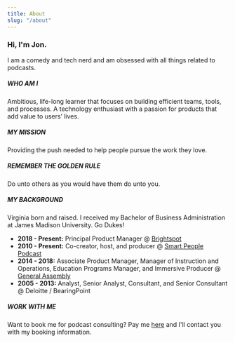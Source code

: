 ```yaml
---
title: About
slug: "/about"
---
```


### Hi, I'm Jon.

I am a comedy and tech nerd and am obsessed with all things related to podcasts. 

##### WHO AM I
Ambitious, life-long learner that focuses on building efficient teams, tools, and processes. A technology enthusiast with a passion for products that add value to users’ lives.

##### MY MISSION
Providing the push needed to help people pursue the work they love.

##### REMEMBER THE GOLDEN RULE
Do unto others as you would have them do unto you.

##### MY BACKGROUND

Virginia born and raised. I received my Bachelor of Business Administration at James Madison University. Go Dukes!

* **2018 - Present:** Principal Product Manager @ [Brightspot](https://www.brightspot.com/)
* **2010 - Present:** Co-creator, host, and producer @ [Smart People Podcast](https://www.smartpeoplepodcast.com)
* **2014 - 2018:** Associate Product Manager, Manager of Instruction and Operations, Education Programs Manager, and Immersive Producer @ [General Assembly](https://generalassemb.ly/)
* **2005 - 2013:** Analyst, Senior Analyst, Consultant, and Senior Consultant @ Deloitte / BearingPoint

##### WORK WITH ME

Want to book me for podcast consulting? Pay me [here](https://www.paypal.me/jonrojas13/110) and I'll contact you with my booking information.